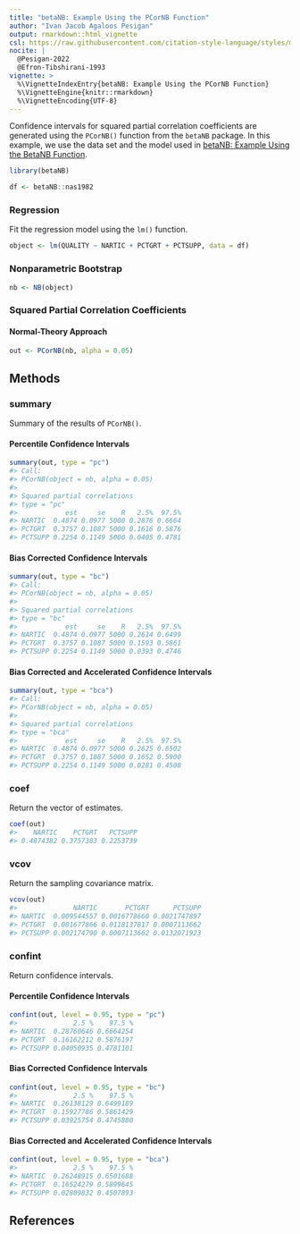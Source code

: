 ```yaml
---
title: "betaNB: Example Using the PCorNB Function"
author: "Ivan Jacob Agaloos Pesigan"
output: rmarkdown::html_vignette
csl: https://raw.githubusercontent.com/citation-style-language/styles/master/apa.csl
nocite: |
  @Pesigan-2022
  @Efron-Tibshirani-1993
vignette: >
  %\VignetteIndexEntry{betaNB: Example Using the PCorNB Function}
  %\VignetteEngine{knitr::rmarkdown}
  %\VignetteEncoding{UTF-8}
---
```




Confidence intervals for
squared partial correlation coefficients
are generated using
the `PCorNB()` function from the `betaNB` package.
In this example,
we use the data set and the model used in
[betaNB: Example Using the BetaNB Function](example-beta-nb.html).


``` r
library(betaNB)
```




``` r
df <- betaNB::nas1982
```

### Regression

Fit the regression model using the `lm()` function.


``` r
object <- lm(QUALITY ~ NARTIC + PCTGRT + PCTSUPP, data = df)
```

### Nonparametric Bootstrap


``` r
nb <- NB(object)
```

### Squared Partial Correlation Coefficients

#### Normal-Theory Approach


``` r
out <- PCorNB(nb, alpha = 0.05)
```

## Methods

### summary

Summary of the results of `PCorNB()`.

#### Percentile Confidence Intervals


``` r
summary(out, type = "pc")
#> Call:
#> PCorNB(object = nb, alpha = 0.05)
#> 
#> Squared partial correlations
#> type = "pc"
#>            est     se    R   2.5%  97.5%
#> NARTIC  0.4874 0.0977 5000 0.2876 0.6664
#> PCTGRT  0.3757 0.1087 5000 0.1616 0.5876
#> PCTSUPP 0.2254 0.1149 5000 0.0405 0.4781
```

#### Bias Corrected Confidence Intervals


``` r
summary(out, type = "bc")
#> Call:
#> PCorNB(object = nb, alpha = 0.05)
#> 
#> Squared partial correlations
#> type = "bc"
#>            est     se    R   2.5%  97.5%
#> NARTIC  0.4874 0.0977 5000 0.2614 0.6499
#> PCTGRT  0.3757 0.1087 5000 0.1593 0.5861
#> PCTSUPP 0.2254 0.1149 5000 0.0393 0.4746
```

#### Bias Corrected and Accelerated Confidence Intervals


``` r
summary(out, type = "bca")
#> Call:
#> PCorNB(object = nb, alpha = 0.05)
#> 
#> Squared partial correlations
#> type = "bca"
#>            est     se    R   2.5%  97.5%
#> NARTIC  0.4874 0.0977 5000 0.2625 0.6502
#> PCTGRT  0.3757 0.1087 5000 0.1652 0.5900
#> PCTSUPP 0.2254 0.1149 5000 0.0281 0.4508
```

### coef

Return the vector of estimates.


``` r
coef(out)
#>    NARTIC    PCTGRT   PCTSUPP 
#> 0.4874382 0.3757383 0.2253739
```

### vcov

Return the sampling covariance matrix.


``` r
vcov(out)
#>              NARTIC       PCTGRT      PCTSUPP
#> NARTIC  0.009544557 0.0016778660 0.0021747897
#> PCTGRT  0.001677866 0.0118137817 0.0007113662
#> PCTSUPP 0.002174790 0.0007113662 0.0132071923
```

### confint

Return confidence intervals.

#### Percentile Confidence Intervals


``` r
confint(out, level = 0.95, type = "pc")
#>              2.5 %    97.5 %
#> NARTIC  0.28760646 0.6664254
#> PCTGRT  0.16162212 0.5876197
#> PCTSUPP 0.04050935 0.4781101
```

#### Bias Corrected Confidence Intervals


``` r
confint(out, level = 0.95, type = "bc")
#>              2.5 %    97.5 %
#> NARTIC  0.26138129 0.6499189
#> PCTGRT  0.15927786 0.5861429
#> PCTSUPP 0.03925754 0.4745880
```

#### Bias Corrected and Accelerated Confidence Intervals


``` r
confint(out, level = 0.95, type = "bca")
#>              2.5 %    97.5 %
#> NARTIC  0.26248915 0.6501688
#> PCTGRT  0.16524279 0.5899645
#> PCTSUPP 0.02809832 0.4507893
```

## References
